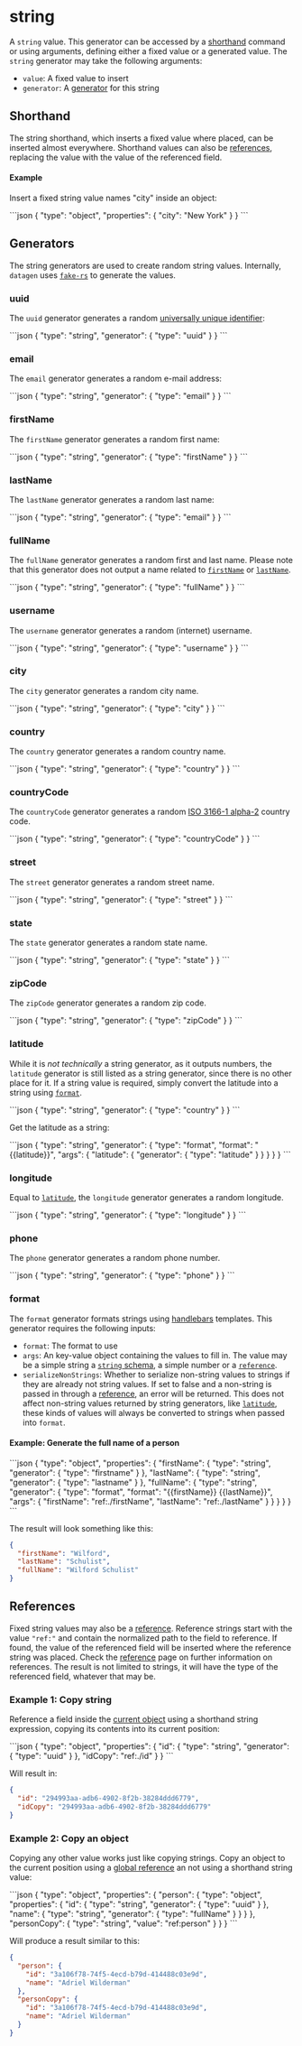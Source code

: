 
# string

A `string` value. This generator can be accessed by a [shorthand](#shorthand) command or
using arguments, defining either a fixed value or a generated value.
The `string` generator may take the following arguments:

- `value`: A fixed value to insert
- `generator`: A [generator](#generators) for this string

## Shorthand

The string shorthand, which inserts a fixed value where placed, can be inserted almost
everywhere. Shorthand values can also be [references](#references), replacing the value
with the value of the referenced field.

#### Example

Insert a fixed string value names "city" inside an object:

<RunCode>
```json
{
  "type": "object",
  "properties": {
    "city": "New York"
  }
}
```
</RunCode>

## Generators

The string generators are used to create random string values.
Internally, `datagen` uses [`fake-rs`](https://github.com/cksac/fake-rs)
to generate the values.

### uuid

The `uuid` generator generates a random
[universally unique identifier](https://en.wikipedia.org/wiki/Universally_unique_identifier):

<RunCode>
```json
{
  "type": "string",
  "generator": {
    "type": "uuid"
  }
}
```
</RunCode>

### email

The `email` generator generates a random e-mail address:

<RunCode>
```json
{
  "type": "string",
  "generator": {
    "type": "email"
  }
}
```
</RunCode>

### firstName

The `firstName` generator generates a random first name:

<RunCode>
```json
{
  "type": "string",
  "generator": {
    "type": "firstName"
  }
}
```
</RunCode>

### lastName

The `lastName` generator generates a random last name:

<RunCode>
```json
{
  "type": "string",
  "generator": {
    "type": "email"
  }
}
```
</RunCode>

### fullName

The `fullName` generator generates a random first and last name.
Please note that this generator does not output a name
related to [`firstName`](#firstname) or [`lastName`](#lastname).

<RunCode>
```json
{
  "type": "string",
  "generator": {
    "type": "fullName"
  }
}
```
</RunCode>

### username

The `username` generator generates a random (internet) username.

<RunCode>
```json
{
  "type": "string",
  "generator": {
    "type": "username"
  }
}
```
</RunCode>

### city

The `city` generator generates a random city name.

<RunCode>
```json
{
  "type": "string",
  "generator": {
    "type": "city"
  }
}
```
</RunCode>

### country

The `country` generator generates a random country name.

<RunCode>
```json
{
  "type": "string",
  "generator": {
    "type": "country"
  }
}
```
</RunCode>

### countryCode

The `countryCode` generator generates a random
[ISO 3166-1 alpha-2](https://en.wikipedia.org/wiki/ISO_3166-1_alpha-2) country code.

<RunCode>
```json
{
  "type": "string",
  "generator": {
    "type": "countryCode"
  }
}
```
</RunCode>

### street

The `street` generator generates a random street name.

<RunCode>
```json
{
  "type": "string",
  "generator": {
    "type": "street"
  }
}
```
</RunCode>

### state

The `state` generator generates a random state name.

<RunCode>
```json
{
  "type": "string",
  "generator": {
    "type": "state"
  }
}
```
</RunCode>

### zipCode

The `zipCode` generator generates a random zip code.

<RunCode>
```json
{
  "type": "string",
  "generator": {
    "type": "zipCode"
  }
}
```
</RunCode>

### latitude

While it is _not technically_ a string generator, as it outputs numbers, the
`latitude` generator is still listed as a string generator, since there is no other
place for it. If a string value is required, simply convert the latitude into a string
using [`format`](#format).

<RunCode>
```json
{
  "type": "string",
  "generator": {
    "type": "country"
  }
}
```
</RunCode>

Get the latitude as a string:

<RunCode>
```json
{
  "type": "string",
  "generator": {
    "type": "format",
    "format": "{{latitude}}",
    "args": {
      "latitude": {
        "generator": {
          "type": "latitude"
        }
      }
    }
  }
}
```
</RunCode>

### longitude

Equal to [`latitude`](#latitude), the `longitude` generator generates a random longitude.

<RunCode>
```json
{
  "type": "string",
  "generator": {
    "type": "longitude"
  }
}
```
</RunCode>

### phone

The `phone` generator generates a random phone number.

<RunCode>
```json
{
  "type": "string",
  "generator": {
    "type": "phone"
  }
}
```
</RunCode>

### format

The `format` generator formats strings using [handlebars](https://handlebarsjs.com/guide/)
templates. This generator requires the following inputs:

- `format`: The format to use
- `args`: An key-value object containing the values to fill in. The value may be
  a simple string a [`string` schema](string.mdx), a simple number or a [`reference`](reference.mdx).
- `serializeNonStrings`: Whether to serialize non-string values to strings if they are
  already not string values. If set to false and a non-string is passed in through
  a [reference](#references), an error will be returned. This does not
  affect non-string values returned by string generators, like [`latitude`](#latitude), these
  kinds of values will always be converted to strings when passed into `format`.

#### Example: Generate the full name of a person

<RunCode>
```json
{
  "type": "object",
  "properties": {
    "firstName": {
      "type": "string",
      "generator": {
        "type": "firstname"
      }
    },
    "lastName": {
      "type": "string",
      "generator": {
        "type": "lastname"
      }
    },
    "fullName": {
      "type": "string",
      "generator": {
        "type": "format",
        "format": "{{firstName}} {{lastName}}",
        "args": {
          "firstName": "ref:./firstName",
          "lastName": "ref:./lastName"
        }
      }
    }
  }
}
```
</RunCode>

The result will look something like this:

```json
{
  "firstName": "Wilford",
  "lastName": "Schulist",
  "fullName": "Wilford Schulist"
}
```

## References

Fixed string values may also be a [reference](reference.mdx). Reference strings start
with the value `"ref:"` and contain the normalized path to the field to reference.
If found, the value of the referenced field will be inserted where the reference string
was placed. Check the [reference](reference.mdx) page on further information on references.
The result is not limited to strings, it will have the type of the referenced field,
whatever that may be.

### Example 1: Copy string

Reference a field inside the [current object](reference.mdx#local-reference) using a
shorthand string expression, copying its contents into its current position:

<RunCode>
```json
{
  "type": "object",
  "properties": {
    "id": {
      "type": "string",
      "generator": {
        "type": "uuid"
      }
    },
    "idCopy": "ref:./id"
  }
}
```
</RunCode>

Will result in:

```json
{
  "id": "294993aa-adb6-4902-8f2b-38284ddd6779",
  "idCopy": "294993aa-adb6-4902-8f2b-38284ddd6779"
}
```

### Example 2: Copy an object

Copying any other value works just like copying strings.
Copy an object to the current position using a [global reference](reference.mdx#global-reference)
an not using a shorthand string value:

<RunCode>
```json
{
  "type": "object",
  "properties": {
    "person": {
      "type": "object",
      "properties": {
        "id": {
          "type": "string",
          "generator": {
            "type": "uuid"
          }
        },
        "name": {
          "type": "string",
          "generator": {
            "type": "fullName"
          }
        }
      }
    },
    "personCopy": {
      "type": "string",
      "value": "ref:person"
    }
  }
}
```
</RunCode>

Will produce a result similar to this:

```json
{
  "person": {
    "id": "3a106f78-74f5-4ecd-b79d-414488c03e9d",
    "name": "Adriel Wilderman"
  },
  "personCopy": {
    "id": "3a106f78-74f5-4ecd-b79d-414488c03e9d",
    "name": "Adriel Wilderman"
  }
}
```
